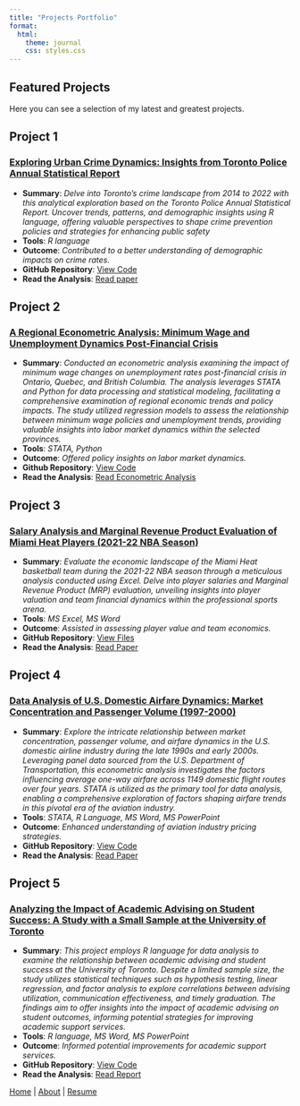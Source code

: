 ```yaml
---
title: "Projects Portfolio"
format: 
  html:
    theme: journal
    css: styles.css
---
```


## Featured Projects

Here you can see a selection of my latest and greatest projects.

## Project 1

### <a href="https://github.com/Yusuf365/Victim_Crime_data_analysis.git"> Exploring Urban Crime Dynamics: Insights from Toronto Police Annual Statistical Report </a>

* **Summary**: *Delve into Toronto's crime landscape from 2014 to 2022 with this analytical exploration based on the Toronto Police Annual Statistical Report. Uncover trends, patterns, and demographic insights using R language, offering valuable perspectives to shape crime prevention policies and strategies for enhancing public safety*
* **Tools**: *R language*
* **Outcome**: *Contributed to a better understanding of demographic impacts on crime rates.*
* **GitHub Repository**: [View Code](https://github.com/Yusuf365/Victim_Crime_data_analysis.git)
* **Read the Analysis**: [Read paper](https://github.com/Yusuf365/Victim_Crime_data_analysis/blob/6687795ff467b32f661bcaba9685239f97ea24a3/outputs/paper/paper.pdf)


## Project 2

### <a href="https://github.com/Yusuf365/My-Portfolio.github.io/tree/dca3168754a397dd1e3db9d59ab1c14f3cbce691/Project%201/"> A Regional Econometric Analysis:  Minimum Wage and Unemployment Dynamics Post-Financial Crisis</a>
* **Summary**: *Conducted an econometric analysis examining the impact of minimum wage changes on unemployment rates post-financial crisis in Ontario, Quebec, and British Columbia. The analysis leverages STATA and Python for data processing and statistical modeling, facilitating a comprehensive examination of regional economic trends and policy impacts. The study utilized regression models to assess the relationship between minimum wage policies and unemployment trends, providing valuable insights into labor market dynamics within the selected provinces.*
* **Tools**: *STATA, Python*
* **Outcome**: *Offered policy insights on labor market dynamics.*
* **Github Repository**: [View Code](https://github.com/Yusuf365/My-Portfolio.github.io/tree/dca3168754a397dd1e3db9d59ab1c14f3cbce691/Project%201)
* **Read the Analysis**: [Read Econometric Analysis](https://github.com/Yusuf365/My-Portfolio.github.io/blob/dca3168754a397dd1e3db9d59ab1c14f3cbce691/Project%201/A%20Regional%20Econometric%20Analysis%20%20Minimum%20Wage%20and%20Unemployment%20Dynamics%20Post-Financial%20Crisis.pdf)



## Project 3

### <a href="https://github.com/Yusuf365/My-Portfolio.github.io/tree/dca3168754a397dd1e3db9d59ab1c14f3cbce691/Project%202/"> Salary Analysis and Marginal Revenue Product Evaluation of Miami Heat Players (2021-22 NBA Season)</a>
* **Summary**: *Evaluate the economic landscape of the Miami Heat basketball team during the 2021-22 NBA season through a meticulous analysis conducted using Excel. Delve into player salaries and Marginal Revenue Product (MRP) evaluation, unveiling insights into player valuation and team financial dynamics within the professional sports arena.*
* **Tools**: *MS Excel, MS Word*
* **Outcome**: *Assisted in assessing player value and team economics.*
* **GitHub Repository**: [View Files](https://github.com/Yusuf365/My-Portfolio.github.io/tree/dca3168754a397dd1e3db9d59ab1c14f3cbce691/Project%202)
* **Read the Analysis**: [Read Paper](https://github.com/Yusuf365/My-Portfolio.github.io/blob/dca3168754a397dd1e3db9d59ab1c14f3cbce691/Project%202/Salary%20Analysis%20and%20Marginal%20Revenue%20Product%20Evaluation%20of%20Miami%20Heat%20Players%20(2021-22%20NBA%20Season).pdf)

## Project 4

### <a href="https://github.com/Yusuf365/My-Portfolio.github.io/tree/dca3168754a397dd1e3db9d59ab1c14f3cbce691/Project%203/"> Data Analysis of U.S. Domestic Airfare Dynamics: Market Concentration and Passenger Volume (1997-2000)</a>
* **Summary**: *Explore the intricate relationship between market concentration, passenger volume, and airfare dynamics in the U.S. domestic airline industry during the late 1990s and early 2000s. Leveraging panel data sourced from the U.S. Department of Transportation, this econometric analysis investigates the factors influencing average one-way airfare across 1149 domestic flight routes over four years. STATA is utilized as the primary tool for data analysis, enabling a comprehensive exploration of factors shaping airfare trends in this pivotal era of the aviation industry.*
* **Tools**: *STATA, R Language, MS Word, MS PowerPoint*
* **Outcome**: *Enhanced understanding of aviation industry pricing strategies.*
* **GitHub Repository**: [View Code](https://github.com/Yusuf365/My-Portfolio.github.io/tree/dca3168754a397dd1e3db9d59ab1c14f3cbce691/Project%203)
* **Read the Analysis**: [Read Paper](https://github.com/Yusuf365/My-Portfolio.github.io/blob/dca3168754a397dd1e3db9d59ab1c14f3cbce691/Project%203/Data%20Analysis%20of%20U.S.%20Domestic%20Airfare%20Dynamics%20Market%20Concentration%20and%20Passenger%20Volume%20(1997-2000).pdf)


## Project 5


### <a href="https://github.com/Yusuf365/My-Portfolio.github.io/tree/3e913af6790652dc3fd10858a049aa2b0b77ae1f/Project%204/"> Analyzing the Impact of Academic Advising on Student Success: A Study with a Small Sample at the University of Toronto </a>

* **Summary**: *This project employs R language for data analysis to examine the relationship between academic advising and student success at the University of Toronto. Despite a limited sample size, the study utilizes statistical techniques such as hypothesis testing, linear regression, and factor analysis to explore correlations between advising utilization, communication effectiveness, and timely graduation. The findings aim to offer insights into the impact of academic advising on student outcomes, informing potential strategies for improving academic support services.*
* **Tools**: *R language, MS Word, MS PowerPoint*
* **Outcome**: *Informed potential improvements for academic support services.*
* **GitHub Repository**: [View Code](https://github.com/Yusuf365/My-Portfolio.github.io/tree/3e913af6790652dc3fd10858a049aa2b0b77ae1f/Project%204)
* **Read the Analysis**: [Read Report](https://github.com/Yusuf365/My-Portfolio.github.io/tree/3e913af6790652dc3fd10858a049aa2b0b77ae1f/Project%204)







[Home](index.html) | [About](about.html) | [Resume](Resume.pdf)

